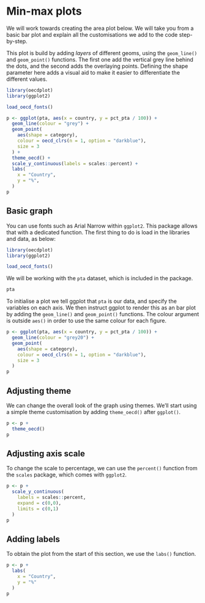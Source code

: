# Min-max plots

We will work towards creating the area plot below. We will take you from a basic bar plot and explain all the customisations we add to the code step-by-step.

This plot is build by adding _layers_ of different geoms, using the `geom_line()` and `geom_point()` functions. The first one add the vertical grey line behind the dots, and the second adds the overlaying points. Defining the shape parameter here adds a visual aid to make it easier to differentiate the different values.

```r
library(oecdplot)
library(ggplot2)

load_oecd_fonts()

p <- ggplot(pta, aes(x = country, y = pct_pta / 100)) +
  geom_line(colour = "grey") +
  geom_point(
    aes(shape = category),
    colour = oecd_clrs(n = 1, option = "darkblue"),
    size = 3
  ) +
  theme_oecd() +
  scale_y_continuous(labels = scales::percent) +
  labs(
    x = "Country",
    y = "%",
  )
p
```

## Basic graph

You can use fonts such as Arial Narrow within `ggplot2`. This package allows that with a dedicated function. The first thing to do is load in the libraries and data, as below:

```r
library(oecdplot)
library(ggplot2)

load_oecd_fonts()
```

We will be working with the `pta` dataset, which is included in the package.

```r
pta
```

To initialise a plot we tell ggplot that `pta` is our data, and specify the variables on each axis. We then instruct ggplot to render this as an bar plot by adding the `geom_line()` and `geom_point()` functions. The colour argument is outside `aes()` in order to use the same colour for each figure.

```r
p <- ggplot(pta, aes(x = country, y = pct_pta / 100)) +
  geom_line(colour = "grey20") +
  geom_point(
    aes(shape = category),
    colour = oecd_clrs(n = 1, option = "darkblue"),
    size = 3
  )
p
```

## Adjusting theme

We can change the overall look of the graph using themes. We'll start using a simple theme customisation by adding `theme_oecd() ` after `ggplot()`.

```r
p <- p +
  theme_oecd()
p
```

## Adjusting axis scale

To change the scale to percentage, we can use the `percent()` function from the `scales` package, which comes with `ggplot2`.

```r
p <- p +
  scale_y_continuous(
    labels = scales::percent,
    expand = c(0,0),
    limits = c(0,1)
  )
p
```

## Adding labels

To obtain the plot from the start of this section, we use the `labs()` function.

```r
p <- p +
  labs(
    x = "Country",
    y = "%"
  )
p
```
